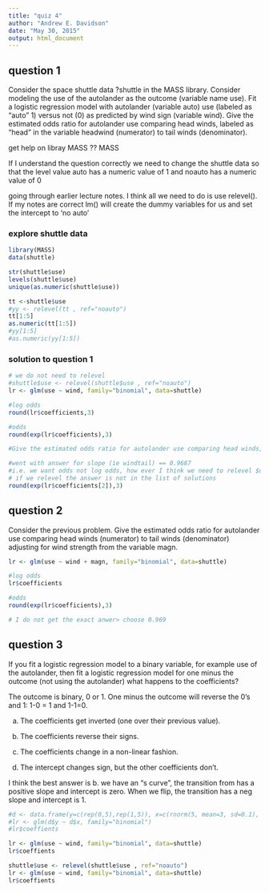 ```yaml
---
title: "quiz 4"
author: "Andrew E. Davidson"
date: "May 30, 2015"
output: html_document
---
```


## question 1

Consider the space shuttle data ?shuttle in the MASS library. Consider modeling the use of the autolander as the outcome (variable name use). Fit a logistic regression model with autolander (variable auto) use (labeled as "auto" 1) versus not (0) as predicted by wind sign (variable wind). Give the estimated odds ratio for autolander use comparing head winds, labeled as "head" in the variable headwind (numerator) to tail winds (denominator).

get help on libray MASS
?? MASS

If I understand the question correctly we need to change the shuttle data so that the level value auto has a numeric value of 1 and noauto has a numeric value of 0

going through earlier lecture notes. I think all we need to do is use relevel(). If my notes are correct lm() will create the dummy variables for us and set the intercept to 'no auto'

### explore shuttle data

```r
library(MASS)
data(shuttle)

str(shuttle$use)
levels(shuttle$use)
unique(as.numeric(shuttle$use))

tt <-shuttle$use
#yy <- relevel(tt , ref="noauto")
tt[1:5]
as.numeric(tt[1:5])
#yy[1:5]
#as.numeric(yy[1:5])

```

### solution to question 1
```r
# we do not need to relevel
#shuttle$use <- relevel(shuttle$use , ref="noauto")
lr <- glm(use ~ wind, family="binomial", data=shuttle)

#log odds
round(lr$coefficients,3)

#odds
round(exp(lr$coefficients),3)

#Give the estimated odds ratio for autolander use comparing head winds, labeled as "head" in the variable headwind (numerator) to tail winds (denominator) ?

#went with answer for slope (ie windtail) == 0.9687
#i.e. we want odds not log odds, how ever I think we need to relevel $use
# if we relevel the answer is not in the list of solutions
round(exp(lr$coefficients[2]),3)
```


## question 2

Consider the previous problem. Give the estimated odds ratio for autolander use comparing head winds (numerator) to tail winds (denominator) adjusting for wind strength from the variable magn.

```r
lr <- glm(use ~ wind + magn, family="binomial", data=shuttle)

#log odds
lr$coefficients

#odds
round(exp(lr$coefficients),3)

# I do not get the exact anwer> choose 0.969
```

## question 3
If you fit a logistic regression model to a binary variable, for example use of the autolander, then fit a logistic regression model for one minus the outcome (not using the autolander) what happens to the coefficients?

The outcome is binary, 0 or 1. One minus the outcome will reverse the 0's and 1: 1-0 = 1 and 1-1=0.

a) The coefficients get inverted (one over their previous value).

b) The coefficients reverse their signs.

c) The coefficients change in a non-linear fashion.

d) The intercept changes sign, but the other coefficients don't.


I think the best answer is b. we have an "s curve", the transition from has a
positive slope and intercept is zero. When we flip, the transition has a neg slope
and intercept is 1.

```r
#d <- data.frame(y=c(rep(0,5),rep(1,5)), x=c(rnorm(5, mean=3, sd=0.1), rnorm(5, mean=6, sd=0.1)))
#lr <- glm(d$y ~ d$x, family="binomial")
#lr$coeffients

lr <- glm(use ~ wind, family="binomial", data=shuttle)
lr$coeffients

shuttle$use <- relevel(shuttle$use , ref="noauto")
lr <- glm(use ~ wind, family="binomial", data=shuttle)
lr$coeffients
```
